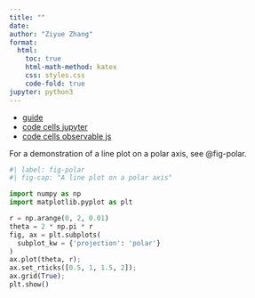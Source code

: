 ```yaml
---
title: ""
date: 
author: "Ziyue Zhang"
format:
  html:
    toc: true
    html-math-method: katex
    css: styles.css
    code-fold: true
jupyter: python3
---
```


- [guide](https://quarto.org/docs/guide/)
- [code cells jupyter](https://quarto.org/docs/reference/cells/cells-jupyter.html)
- [code cells observable js](https://quarto.org/docs/reference/cells/cells-ojs.html)

For a demonstration of a line plot on a polar axis, see @fig-polar.

```python
#| label: fig-polar
#| fig-cap: "A line plot on a polar axis"

import numpy as np
import matplotlib.pyplot as plt

r = np.arange(0, 2, 0.01)
theta = 2 * np.pi * r
fig, ax = plt.subplots(
  subplot_kw = {'projection': 'polar'} 
)
ax.plot(theta, r);
ax.set_rticks([0.5, 1, 1.5, 2]);
ax.grid(True);
plt.show()
```
